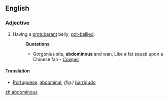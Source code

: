 ==English==
===Adjective===
#Having a [[protuberant]] belly; [[pot-bellied]].
#:'''Quotations'''
#:*Gorgonius sits, '''abdominous''' and wan, Like a fat squab upon a Chinese fan - [[Cowper]]
====Translation====
* [[Portuguese]]: [[abdominal]], ''(fig.)'' [[barrigudo]]

[[zh:abdominous]]